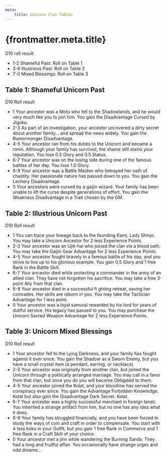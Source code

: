```yaml
---
meta:
    title: Unicorn Clan Tables
---
```

# {frontmatter.meta.title}

D10 roll result

- 1-2 Shameful Past: Roll on Table 1
- 3-6 Illustrious Past: Roll on Table 2
- 7-0 Mixed Blessings: Roll on Table 3

## <span>Table 1: Shameful Unicorn Past</span>

D10 Roll result

- 1 Your ancestor was a Moto who fell to the Shadowlands, and he would very much like you to join him. You gain the Disadvantage Cursed by Jigoku.
- 2-3 As part of an investigation, your ancestor uncovered a dirty secret about another family… and spread the news widely. You gain the Rumormonger Disadvantage.
- 4-5 Your ancestor ran from his duties to the Unicorn and became a ronin. Although your family has survived, the shame still stains your reputation. You lose 0.5 Glory and 0.5 Status.
- 6-7 Your ancestor was on the losing side during one of the famous battles of her day. You lose 1.0 Glory.
- 8-9 Your ancestor was a Battle Maiden who betrayed her oath of chastity. Her passionate nature has passed down to you. You gain the Lechery Disadvantage.
- 0 Your ancestors were cursed by a gaijin wizard. Your family has been unable to lift the curse despite generations of effort. You gain the Weakness Disadvantage in a Trait chosen by the GM.

## <span>Table 2: Illustrious Unicorn Past</span>

D10 Roll result

- 1 You can trace your lineage back to the founding Kami, Lady Shinjo. You may take a Unicorn Ancestor for 2 less Experience Points.
- 2-3 Your ancestor was an Ujik-hai who joined the clan via a blood oath. You may take the Gaijin Gear Advantage for 2 less Experience Points.
- 4-5 Your ancestor fought bravely in a famous battle of his day, and you strive to live up to his glorious example. You gain 0.5 Glory and 1 free Rank in the Battle Skill.
- 6-7 Your ancestor died while protecting a commander in the army of an allied clan. They have not forgotten his sacrifice. You may take a free 3-point Ally from that clan.
- 8-9 Your ancestor died in a successful fi ghting retreat, saving her comrades. Her skills are reborn in you. You may take the Tactician Advantage for 1 less point.
- 0 Your ancestor was a loyal samurai rewarded by his lord for years of dutiful service. His legacy has passed to you. You may purchase the Unicorn Sacred Weapon Advantage for 2 less Experience Points.

## <span>Table 3: Unicorn Mixed Blessings</span>

D10 Roll result

- 1 Your ancestor fell to the Lying Darkness, and your family has fought against it ever since. You gain the Shadow as a Sworn Enemy, but you have a small crystal item (a pendant, earring, or necklace).
- 2-3 Your ancestor was originally from another clan, but joined the Unicorn through a politically arranged marriage. You may call in a favor from that clan, but once you do you will become Obligated to them.
- 4-5 Your ancestor joined the Kolat, and your bloodline has served the conspiracy ever since. You gain the Advantage Forbidden Knowledge: Kolat but also gain the Disadvantage Dark Secret: Kolat.
- 6-7 Your ancestor was a highly successful merchant in foreign lands. You inherited a strange artifact from him, but no one has any idea what it does.
- 8-9 Your family has struggled financially, and you have been forced to study the ways of coin and craft in order to compensate. You start with 4 less koku in your Outfit, but you gain 1 free Rank in Commerce and 1 free Rank in a Craft Skill of your choice.
- 0 Your ancestor met a jinn while wandering the Burning Sands. They had a long and fruitful affair. You occasionally have strange urges and odd dreams&#8230;

